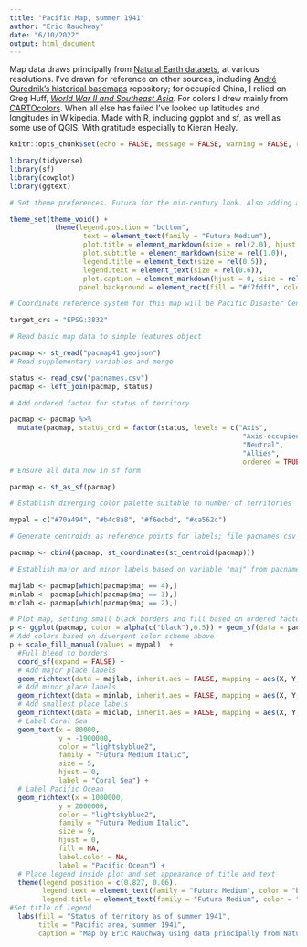 ```yaml
---
title: "Pacific Map, summer 1941"
author: "Eric Rauchway"
date: "6/10/2022"
output: html_document
---
```


Map data draws principally from [Natural Earth datasets](https://www.naturalearthdata.com/), at various resolutions. I've drawn for reference on other sources, including [André Ourednik's historical basemaps](https://github.com/aourednik/historical-basemaps) repository; for occupied China, I relied on Greg Huff, [_World War II and Southeast Asia_](https://www.cambridge.org/core/books/world-war-ii-and-southeast-asia/5EE13B3424DE481C5AD6E1B82D0058D2). For colors I drew mainly from [CARTOcolors](https://carto.com/carto-colors/). When all else has failed I've looked up latitudes and longitudes in Wikipedia. Made with R, including ggplot and sf, as well as some use of QGIS. With gratitude especially to Kieran Healy.

```r
knitr::opts_chunk$set(echo = FALSE, message = FALSE, warning = FALSE, results = "hide")

library(tidyverse)
library(sf)
library(cowplot)
library(ggtext)

# Set theme preferences. Futura for the mid-century look. Also adding a light blue panel background.

theme_set(theme_void() +
           theme(legend.position = "bottom",
                  text = element_text(family = "Futura Medium"),
                  plot.title = element_markdown(size = rel(2.0), hjust = 0),
                  plot.subtitle = element_markdown(size = rel(1.0)),
                  legend.title = element_text(size = rel(0.5)),
                  legend.text = element_text(size = rel(0.6)),
                  plot.caption = element_markdown(hjust = 0, size = rel(0.5)),
                 panel.background = element_rect(fill = "#f7fdff", color = "#f7fdff")))

# Coordinate reference system for this map will be Pacific Disaster Center Mercator projection, as described here: https://epsg.io/3832

target_crs = "EPSG:3832"

# Read basic map data to simple features object

pacmap <- st_read("pacmap41.geojson")
# Read supplementary variables and merge

status <- read_csv("pacnames.csv")
pacmap <- left_join(pacmap, status)

# Add ordered factor for status of territory

pacmap <- pacmap %>%
  mutate(pacmap, status_ord = factor(status, levels = c("Axis",
                                                         "Axis-occupied",
                                                         "Neutral",
                                                         "Allies",
                                                         ordered = TRUE)))
# Ensure all data now in sf form

pacmap <- st_as_sf(pacmap)

# Establish diverging color palette suitable to number of territories

mypal = c("#70a494", "#b4c8a8", "#f6edbd", "#ca562c") 

# Generate centroids as reference points for labels; file pacnames.csv already contains x and y adjustments for labels relative to these centroids

pacmap <- cbind(pacmap, st_coordinates(st_centroid(pacmap)))

# Establish major and minor labels based on variable "maj" from pacnames.csv

majlab <- pacmap[which(pacmap$maj == 4),]
minlab <- pacmap[which(pacmap$maj == 3),]
miclab <- pacmap[which(pacmap$maj == 2),]

# Plot map, setting small black borders and fill based on ordered factor variable
p <- ggplot(pacmap, color = alpha(c("black"),0.5)) + geom_sf(data = pacmap, mapping = aes(fill = status_ord), alpha = .6, size = 0.1) 
# Add colors based on divergent color scheme above
p + scale_fill_manual(values = mypal)  +
  #Full bleed to borders
  coord_sf(expand = FALSE) +
  # Add major place labels
  geom_richtext(data = majlab, inherit.aes = FALSE, mapping = aes(X, Y, label = mylabels), family = "Futura Medium", size = 5, fill = NA, label.color = NA, nudge_x = majlab$nx, nudge_y = majlab$ny, na.rm = TRUE) +
  # Add minor place labels
  geom_richtext(data = minlab, inherit.aes = FALSE, mapping = aes(X, Y, label = mylabels), family = "Futura Medium", size = 4, fill = NA, label.color = NA, nudge_x = minlab$nx, nudge_y = minlab$ny, na.rm = TRUE) +
  # Add smallest place labels
  geom_richtext(data = miclab, inherit.aes = FALSE, mapping = aes(X, Y, label = mylabels), family = "Futura Medium", size = 3, fill = NA, label.color = NA, nudge_x = miclab$nx, nudge_y = miclab$ny, na.rm = TRUE) +
  # Label Coral Sea
  geom_text(x = 80000,
            y = -1900000,
            color = "lightskyblue2",
            family = "Futura Medium Italic",
            size = 5,
            hjust = 0,
            label = "Coral Sea") +
  # Label Pacific Ocean
  geom_richtext(x = 1000000,
            y = 2000000,
            color = "lightskyblue2",
            family = "Futura Medium Italic",
            size = 9,
            hjust = 0,
            fill = NA,
            label.color = NA,
            label = "Pacific Ocean") +
  # Place legend inside plot and set appearance of title and text
  theme(legend.position = c(0.827, 0.06),
        legend.text = element_text(family = "Futura Medium", color = "black", size = 8),
        legend.title = element_text(family = "Futura Medium", color = "black", size = 9)) +
#Set title of legend  
  labs(fill = "Status of territory as of summer 1941",
       title = "Pacific area, summer 1941",
       caption = "Map by Eric Rauchway using data principally from Natural Earth, selected from various datasets; I used other maps for reference including those of André Ourednik; for occupied China, I relied on Greg Huff, _World War II and Southeast Asia._ Divergent color scale from CARTOcolors. Made using R with ggplot and sf, as well as some use of QGIS. With gratitude especially to Kieran Healy.")
```